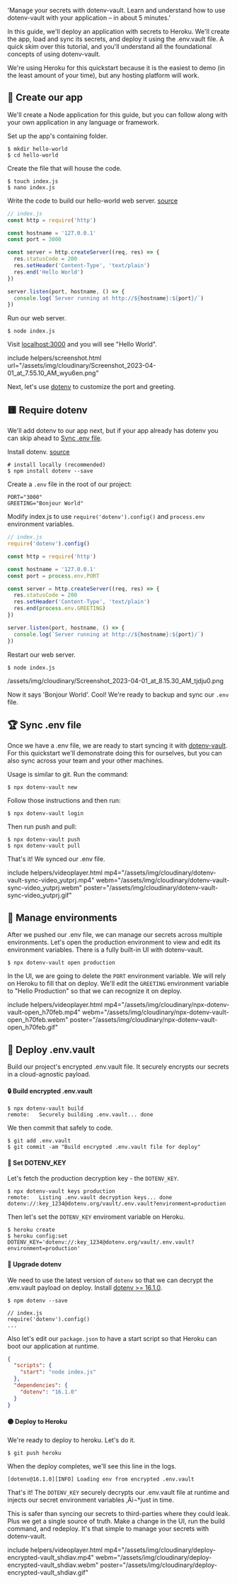   'Manage your secrets with dotenv-vault. Learn and understand how to use dotenv-vault with your application – in about 5 minutes.'

In this guide, we'll deploy an application with secrets to Heroku. We'll create the app, load and sync its secrets, and deploy it using the .env.vault file. A quick skim over this tutorial, and you'll understand all the foundational concepts of using dotenv-vault.

We're using Heroku for this quickstart because it is the easiest to demo (in the least amount of your time), but any hosting platform will work.

## 🌱 Create our app

We'll create a Node application for this guide, but you can follow along with your own application in any language or framework.

Set up the app's containing folder.

```
$ mkdir hello-world
$ cd hello-world
```

Create the file that will house the code.

```
$ touch index.js
$ nano index.js
```

Write the code to build our hello-world web server. [source](https://nodejs.org/en/docs/guides/getting-started-guide)

```javascript
// index.js
const http = require('http')

const hostname = '127.0.0.1'
const port = 3000

const server = http.createServer((req, res) => {
  res.statusCode = 200
  res.setHeader('Content-Type', 'text/plain')
  res.end('Hello World')
})

server.listen(port, hostname, () => {
  console.log(`Server running at http://${hostname}:${port}/`)
})
```

Run our web server.

```
$ node index.js
```

Visit [localhost:3000](http://localhost:3000) and you will see "Hello World".

include helpers/screenshot.html url="/assets/img/cloudinary/Screenshot_2023-04-01_at_7.55.10_AM_wyu6en.png"

Next, let's use [dotenv](https://github.com/motdotla/dotenv) to customize the port and greeting.

## 🟨 Require dotenv

We'll add dotenv to our app next, but if your app already has dotenv you can skip ahead to [Sync .env file](#sync-env-file).

Install dotenv. [source](https://github.com/motdotla/dotenv#-install)

```
# install locally (recommended)
$ npm install dotenv --save
```

Create a `.env` file in the root of our project:

```
PORT="3000"
GREETING="Bonjour World"
```

Modify index.js to use `require('dotenv').config()` and `process.env` environment variables.

```javascript
// index.js
require('dotenv').config()

const http = require('http')

const hostname = '127.0.0.1'
const port = process.env.PORT

const server = http.createServer((req, res) => {
  res.statusCode = 200
  res.setHeader('Content-Type', 'text/plain')
  res.end(process.env.GREETING)
})

server.listen(port, hostname, () => {
  console.log(`Server running at http://${hostname}:${port}/`)
})
```

Restart our web server.

```
$ node index.js
```

/assets/img/cloudinary/Screenshot_2023-04-01_at_8.15.30_AM_tjdju0.png

Now it says 'Bonjour World'. Cool! We're ready to backup and sync our `.env` file.

## 🏆 Sync .env file

Once we have a .env file, we are ready to start syncing it with [dotenv-vault](https://github.com/dotenv-org/dotenv-vault#usage). For this quickstart we'll demonstrate doing this for ourselves, but you can also sync across your team and your other machines.

Usage is similar to git. Run the command:

```
$ npx dotenv-vault new
```

Follow those instructions and then run:

```
$ npx dotenv-vault login
```

Then run push and pull:

```
$ npx dotenv-vault push
$ npx dotenv-vault pull
```

That's it! We synced our .env file.

include helpers/videoplayer.html mp4="/assets/img/cloudinary/dotenv-vault-sync-video_yutprj.mp4" webm="/assets/img/cloudinary/dotenv-vault-sync-video_yutprj.webm" poster="/assets/img/cloudinary/dotenv-vault-sync-video_yutprj.gif"

## 🌴 Manage environments

After we pushed our .env file, we can manage our secrets across multiple environments. Let's open the production environment to view and edit its environment variables. There is a fully built-in UI with dotenv-vault.

```
$ npx dotenv-vault open production
```

In the UI, we are going to delete the `PORT` environment variable. We will rely on Heroku to fill that on deploy. We'll edit the `GREETING` environment variable to "Hello Production" so that we can recognize it on deploy.

include helpers/videoplayer.html mp4="/assets/img/cloudinary/npx-dotenv-vault-open_h70feb.mp4" webm="/assets/img/cloudinary/npx-dotenv-vault-open_h70feb.webm" poster="/assets/img/cloudinary/npx-dotenv-vault-open_h70feb.gif"

## 🚀 Deploy .env.vault

Build our project's encrypted .env.vault file. It securely encrypts our secrets in a cloud-agnostic payload.

#### 🔒 Build encrypted .env.vault

```
$ npx dotenv-vault build
remote:   Securely building .env.vault... done
```

We then commit that safely to code.

```
$ git add .env.vault
$ git commit -am "Build encrypted .env.vault file for deploy"
```

#### 🔑 Set DOTENV_KEY

Let's fetch the production decryption key - the `DOTENV_KEY`.

```
$ npx dotenv-vault keys production
remote:   Listing .env.vault decryption keys... done
dotenv://:key_1234@dotenv.org/vault/.env.vault?environment=production
```

Then let's set the `DOTENV_KEY` enviroment variable on Heroku.

```
$ heroku create
$ heroku config:set DOTENV_KEY='dotenv://:key_1234@dotenv.org/vault/.env.vault?environment=production'
```

#### 🔐 Upgrade dotenv

We need to use the latest version of `dotenv` so that we can decrypt the .env.vault payload on deploy. Install [dotenv >= 16.1.0](https://github.com/motdotla/dotenv).

```
$ npm dotenv --save
```

```
// index.js
require('dotenv').config()
...
```

Also let's edit our `package.json` to have a start script so that Heroku can boot our application at runtime.

```json
{
  "scripts": {
    "start": "node index.js"
  },
  "dependencies": {
    "dotenv": "16.1.0"
  }
}
```

#### 🟣 Deploy to Heroku

We're ready to deploy to heroku. Let's do it.

```
$ git push heroku
```

When the deploy completes, we'll see this line in the logs.

```
[dotenv@16.1.0][INFO] Loading env from encrypted .env.vault
```

That's it! The `DOTENV_KEY` securely decrypts our .env.vault file at runtime and injects our secret environment variables ‚Äì¬†just in time.

This is safer than syncing our secrets to third-parties where they could leak. Plus we get a single source of truth. Make a change in the UI, run the build command, and redeploy. It's that simple to manage your secrets with dotenv-vault.

include helpers/videoplayer.html mp4="/assets/img/cloudinary/deploy-encrypted-vault_shdiav.mp4" webm="/assets/img/cloudinary/deploy-encrypted-vault_shdiav.webm" poster="/assets/img/cloudinary/deploy-encrypted-vault_shdiav.gif"
